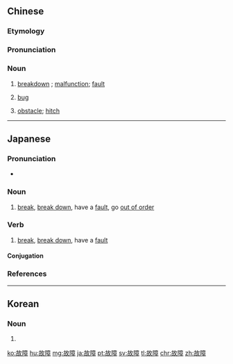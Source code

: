 ==Chinese==
{{zh-forms}}

===Etymology===
{{rfe|zh}}

===Pronunciation===
{{zh-pron
|m=gùzhàng
|c=gu3 zoeng3
|h=pfs=ku-chong
|mn=kò͘-chiong/kò͘-chiòng
|ma=y
|cat=n
}}

===Noun===
{{zh-noun}}

# [[breakdown]] {{gloss|of a mechanical or electronic device}}; [[malfunction]]; [[fault]]
# {{lb|zh|computing}} [[bug]]
# [[obstacle]]; [[hitch]]

{{zh-cat|Computing|Advanced}}

----

==Japanese==
{{ja-kanjitab|こ|しょう|yomi=o}}

===Pronunciation===
* {{ja-pron|こしょう|y=o|acc=0|acc_ref=NHK}}

===Noun===
{{ja-noun|こしょう}}

# [[break]], [[break down]], have a [[fault]], go [[out of order]]

===Verb===
{{ja-verb-suru|tr=intrans|こしょう}}

# [[break]], [[break down]], have a [[fault]]

====Conjugation====
{{ja-suru|こしょう}}

===References===
<references/>

----

==Korean==
{{ko-hanjatab|故|障}}

===Noun===
{{ko-noun|rv=gojang|hangeul=고장}}

# {{hanja form of|고장|mechanical breakdown}}

[[ko:故障]]
[[hu:故障]]
[[mg:故障]]
[[ja:故障]]
[[pt:故障]]
[[sv:故障]]
[[tl:故障]]
[[chr:故障]]
[[zh:故障]]